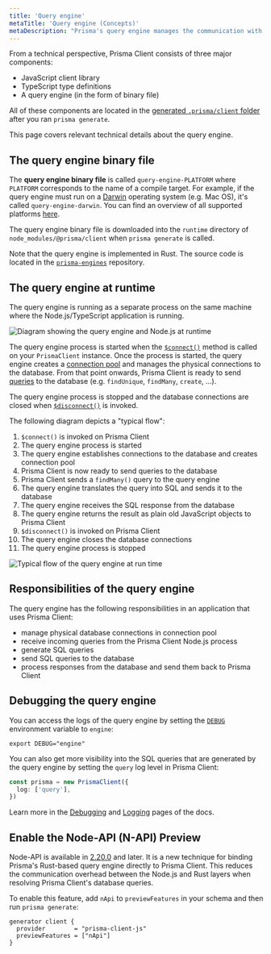```yaml
---
title: 'Query engine'
metaTitle: 'Query engine (Concepts)'
metaDescription: "Prisma's query engine manages the communication with the database when using Prisma Client. Learn how it works on this page."
---
```


<TopBlock>

From a technical perspective, Prisma Client consists of three major components:

- JavaScript client library
- TypeScript type definitions
- A query engine (in the form of binary file)

All of these components are located in the [generated `.prisma/client` folder](../prisma-client/working-with-prismaclient/generating-prisma-client#the-prismaclient-npm-package) after you ran `prisma generate`.

This page covers relevant technical details about the query engine.

</TopBlock>

## The query engine binary file

The **query engine binary file** is called `query-engine-PLATFORM` where `PLATFORM` corresponds to the name of a compile target. For example, if the query engine must run on a [Darwin](<https://en.wikipedia.org/wiki/Darwin_(operating_system)>) operating system (e.g. Mac OS), it's called `query-engine-darwin`. You can find an overview of all supported platforms [here](../../../reference/api-reference/prisma-schema-reference#binarytargets-options).

The query engine binary file is downloaded into the `runtime` directory of `node_modules/@prisma/client` when `prisma generate` is called.

Note that the query engine is implemented in Rust. The source code is located in the [`prisma-engines`](https://github.com/prisma/prisma-engines/) repository.

## The query engine at runtime

The query engine is running as a separate process on the same machine where the Node.js/TypeScript application is running.

![Diagram showing the query engine and Node.js at runtime](https://i.imgur.com/1YmOJpx.png)

The query engine process is started when the [`$connect()`](../prisma-client/working-with-prismaclient/connection-management) method is called on your `PrismaClient` instance. Once the process is started, the query engine creates a [connection pool](../prisma-client/working-with-prismaclient/connection-pool) and manages the physical connections to the database. From that point onwards, Prisma Client is ready to send [queries](../prisma-client/crud) to the database (e.g. `findUnique`, `findMany`, `create`, ...).

The query engine process is stopped and the database connections are closed when [`$disconnect()`](../prisma-client/working-with-prismaclient/connection-management) is invoked.

The following diagram depicts a "typical flow":

1. `$connect()` is invoked on Prisma Client
1. The query engine process is started
1. The query engine establishes connections to the database and creates connection pool
1. Prisma Client is now ready to send queries to the database
1. Prisma Client sends a `findMany()` query to the query engine
1. The query engine translates the query into SQL and sends it to the database
1. The query engine receives the SQL response from the database
1. The query engine returns the result as plain old JavaScript objects to Prisma Client
1. `$disconnect()` is invoked on Prisma Client
1. The query engine closes the database connections
1. The query engine process is stopped

![Typical flow of the query engine at run time](https://i.imgur.com/Nwwx5Cv.png)

## Responsibilities of the query engine

The query engine has the following responsibilities in an application that uses Prisma Client:

- manage physical database connections in connection pool
- receive incoming queries from the Prisma Client Node.js process
- generate SQL queries
- send SQL queries to the database
- process responses from the database and send them back to Prisma Client

## Debugging the query engine

You can access the logs of the query engine by setting the [`DEBUG`](../prisma-client/debugging) environment variable to `engine`:

```terminal
export DEBUG="engine"
```

You can also get more visibility into the SQL queries that are generated by the query engine by setting the `query` log level in Prisma Client:

```ts
const prisma = new PrismaClient({
  log: ['query'],
})
```

Learn more in the [Debugging](../prisma-client/debugging) and [Logging](../prisma-client/working-with-prismaclient/logging) pages of the docs.

## Enable the Node-API (N-API) Preview

Node-API is available in [2.20.0](https://github.com/prisma/prisma/releases/2.20.0) and later. It is a new technique for binding Prisma's Rust-based query engine directly to Prisma Client. This reduces the communication overhead between the Node.js and Rust layers when resolving Prisma Client's database queries.

To enable this feature, add `nApi` to `previewFeatures` in your schema and then run `prisma generate`:

```prisma
generator client {
  provider        = "prisma-client-js"
  previewFeatures = ["nApi"]
}
```
